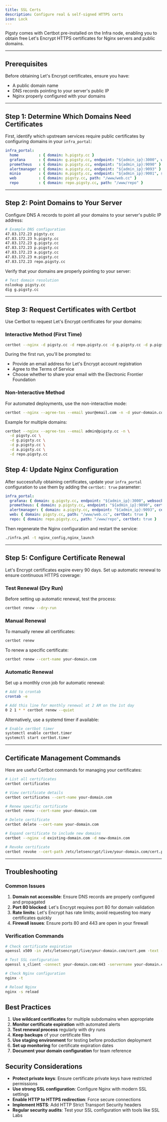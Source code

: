 ```yaml
---
title: SSL Certs
description: Configure real & self-signed HTTPS certs
icon: Lock
---
```


Pigsty comes with Certbot pre-installed on the Infra node, enabling you to obtain free Let's Encrypt HTTPS certificates for Nginx servers and public domains.


--------

## Prerequisites

Before obtaining Let's Encrypt certificates, ensure you have:
- A public domain name
- DNS records pointing to your server's public IP
- Nginx properly configured with your domains


--------

## Step 1: Determine Which Domains Need Certificates

First, identify which upstream services require public certificates by configuring domains in your `infra_portal`:

```yaml
infra_portal:
  home         : { domain: h.pigsty.cc }
  grafana      : { domain: g.pigsty.cc, endpoint: "${admin_ip}:3000", websocket: true }
  prometheus   : { domain: p.pigsty.cc, endpoint: "${admin_ip}:9090" }
  alertmanager : { domain: a.pigsty.cc, endpoint: "${admin_ip}:9093" }
  minio        : { domain: m.pigsty.cc, endpoint: "${admin_ip}:9001", scheme: https, websocket: true }
  web          : { domain: pigsty.cc, path: "/www/web.cc" }
  repo         : { domain: repo.pigsty.cc, path: "/www/repo" }
```


--------

## Step 2: Point Domains to Your Server

Configure DNS A records to point all your domains to your server's public IP address:

```bash
# Example DNS configuration
47.83.172.23 pigsty.cc
47.83.172.23 h.pigsty.cc
47.83.172.23 g.pigsty.cc
47.83.172.23 p.pigsty.cc
47.83.172.23 a.pigsty.cc
47.83.172.23 m.pigsty.cc
47.83.172.23 repo.pigsty.cc
```

Verify that your domains are properly pointing to your server:

```bash
# Test domain resolution
nslookup pigsty.cc
dig g.pigsty.cc
```


--------

## Step 3: Request Certificates with Certbot

Use Certbot to request Let's Encrypt certificates for your domains:

### Interactive Method (First Time)

```bash
certbot --nginx -d pigsty.cc -d repo.pigsty.cc -d g.pigsty.cc -d p.pigsty.cc -d a.pigsty.cc
```

During the first run, you'll be prompted to:
- Provide an email address for Let's Encrypt account registration
- Agree to the Terms of Service
- Choose whether to share your email with the Electronic Frontier Foundation

### Non-Interactive Method

For automated deployments, use the non-interactive mode:

```bash
certbot --nginx --agree-tos --email your@email.com -n -d your-domain.com
```

Example for multiple domains:

```bash
certbot --nginx --agree-tos --email admin@pigsty.cc -n \
  -d pigsty.cc \
  -d g.pigsty.cc \
  -d p.pigsty.cc \
  -d a.pigsty.cc \
  -d repo.pigsty.cc
```

## Step 4: Update Nginx Configuration

After successfully obtaining certificates, update your `infra_portal` configuration to use them by adding the `certbot: true` parameter:

```yaml
infra_portal:
  grafana: { domain: g.pigsty.cc, endpoint: "${admin_ip}:3000", websocket: true, certbot: true }
  prometheus: { domain: p.pigsty.cc, endpoint: "${admin_ip}:9090", certbot: true }
  alertmanager: { domain: a.pigsty.cc, endpoint: "${admin_ip}:9093", certbot: true }
  web: { domain: pigsty.cc, path: "/www/web.cc", certbot: true }
  repo: { domain: repo.pigsty.cc, path: "/www/repo", certbot: true }
```

Then regenerate the Nginx configuration and restart the service:

```bash
./infra.yml -t nginx_config,nginx_launch
```


--------

## Step 5: Configure Certificate Renewal

Let's Encrypt certificates expire every 90 days. Set up automatic renewal to ensure continuous HTTPS coverage:

### Test Renewal (Dry Run)

Before setting up automatic renewal, test the process:

```bash
certbot renew --dry-run
```

### Manual Renewal

To manually renew all certificates:

```bash
certbot renew
```

To renew a specific certificate:

```bash
certbot renew --cert-name your-domain.com
```

### Automatic Renewal

Set up a monthly cron job for automatic renewal:

```bash
# Add to crontab
crontab -e

# Add this line for monthly renewal at 2 AM on the 1st day
0 2 1 * * certbot renew --quiet
```

Alternatively, use a systemd timer if available:

```bash
# Enable certbot timer
systemctl enable certbot.timer
systemctl start certbot.timer
```



--------

## Certificate Management Commands

Here are useful Certbot commands for managing your certificates:

```bash
# List all certificates
certbot certificates

# View certificate details
certbot certificates --cert-name your-domain.com

# Renew specific certificate
certbot renew --cert-name your-domain.com

# Delete certificate
certbot delete --cert-name your-domain.com

# Expand certificate to include new domains
certbot --nginx -d existing-domain.com -d new-domain.com

# Revoke certificate
certbot revoke --cert-path /etc/letsencrypt/live/your-domain.com/cert.pem
```




--------

## Troubleshooting

### Common Issues

1. **Domain not accessible**: Ensure DNS records are properly configured and propagated
2. **Port 80 blocked**: Let's Encrypt requires port 80 for domain validation
3. **Rate limits**: Let's Encrypt has rate limits; avoid requesting too many certificates quickly
4. **Firewall issues**: Ensure ports 80 and 443 are open in your firewall

### Verification Commands

```bash
# Check certificate expiration
openssl x509 -in /etc/letsencrypt/live/your-domain.com/cert.pem -text -noout | grep "Not After"

# Test SSL configuration
openssl s_client -connect your-domain.com:443 -servername your-domain.com

# Check Nginx configuration
nginx -t

# Reload Nginx
nginx -s reload
```

## Best Practices

1. **Use wildcard certificates** for multiple subdomains when appropriate
2. **Monitor certificate expiration** with automated alerts
3. **Test renewal process** regularly with dry runs
4. **Keep backups** of your certificate files
5. **Use staging environment** for testing before production deployment
6. **Set up monitoring** for certificate expiration dates
7. **Document your domain configuration** for team reference

## Security Considerations

- **Protect private keys**: Ensure certificate private keys have restricted permissions
- **Use strong SSL configuration**: Configure Nginx with modern SSL settings
- **Enable HTTP to HTTPS redirection**: Force secure connections
- **Implement HSTS**: Add HTTP Strict Transport Security headers
- **Regular security audits**: Test your SSL configuration with tools like SSL Labs
